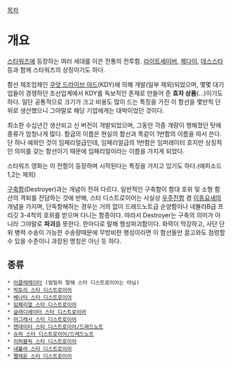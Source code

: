 [[목차]]
= 개요 =
[[스타워즈]]에 등장하는 여러 세대를 이은 전통의 전투함.
[[라이트세이버]], [[제다이]], [[데스스타]] 등과 함께 스타워즈의 상징이기도 하다.

함선 제조업체인 [[쿠앗 드라이브 야드]](KDY)에 의해 개발(일부 제외)되었으며, 몇몇 대기업들이 경쟁하던 조선업계에서 KDY를 독보적인 존재로 만들어 준 '''효자 상품'''(...)이기도 하다. 일단 공통적으로 크기가 크고 비용도 많이 드는 특징을 가진 이 함선을 몇만척 단위로 생산했으니 그야말로 해당 기업에게는 대박이었던 것이다.

최소한 수십년간 생산되고 신 버전이 개발되었으며, 그동안 각종 개량이 행해졌던 탓에 종류가 엄청나게 많다. 함급의 이름은 현실의 함선과 똑같이 1번함의 이름을 따서 쓴다. 단 하나 예외인 것이 임페리얼급인데, 임페리얼급의 1번함은 임퍼레이터 호지만 상징적인 의미를 갖는 함선이기 때문에 임페리얼이라는 이름을 가지게 되었다.

스타워즈 영화는 이 전함이 등장하며 시작된다는 특징을 가지고 있기도 하다.(에피소드 1,2는 제외)

[[구축함]](Destroyer)과는 개념이 전혀 다르다. 일반적인 구축함이 함대 호위 및 소형 함선의 격퇴를 전담하는 것에 반해, 스타 디스트로이어는 사실상 [[우주전함]] 겸 [[이동요새]]의 개념을 가지며, 단독항해하는 경우는 거의 없이 드레드노트급 순양함이나 네뷸라B급 프리깃 3-4척의 호위를 받으며 다니는 함종이다. 따라서 Destroyer는 구축의 의미가 아니라 그야말로 '''파괴'''를 뜻한다. 한마디로 말해 행성파괴함이다. 화력이 막강하고, 사단 단위 병력 수송이 가능한 수송량때문에 무방비한 행성이라면 이 함선들만 끌고와도 점령할 수 있을 수준이니 과장된 명칭은 아닌 듯 하다.

== 종류 ==
 * [[어클레메이터]] (엄밀히 말해 스타 디스트로이어는 아님)
 * [[빅토리 스타 디스트로이어]]
 * [[베나터 스타 디스트로이어]]
 * [[임페리얼 스타 디스트로이어]]
 * [[글래디에이터 스타 디스트로이어]]
 * [[어그레서 스타 디스트로이어]]
 * [[멘데이터 스타 디스트로이어|멘데이터 스타 디스트로이어/드레드노트]]
 * [[슈퍼 스타 디스트로이어|슈퍼 스타 디스트로이어/드레드노트]]
 * [[리퍼블릭 스타 디스트로이어]]
 * [[네뷸라 스타 디스트로이어]]
 * [[팰레온 스타 디스트로이어]]
